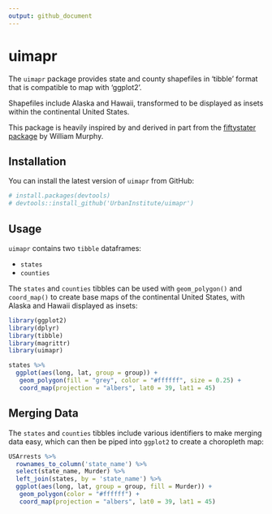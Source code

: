 ```yaml
---
output: github_document
---
```


<!-- README.md is generated from README.Rmd. Please edit that file -->

# uimapr

The `uimapr` package provides state and county shapefiles in 'tibble' format 
that is compatible to map with 'ggplot2'. 

Shapefiles include Alaska and Hawaii, transformed to be displayed as insets 
within the continental United States.

This package is heavily inspired by and derived in part from the [fiftystater 
package](https://cran.r-project.org/package=fiftystater) by William Murphy.

## Installation

You can install the latest version of `uimapr` from GitHub:

```r
# install.packages(devtools)
# devtools::install_github('UrbanInstitute/uimapr')
```

## Usage

`uimapr` contains two `tibble` dataframes:

  - `states`
  - `counties`

The `states` and `counties` tibbles can be used with `geom_polygon()` and 
`coord_map()` to create base maps of the continental United States, with Alaska 
and Hawaii displayed as insets:

```r
library(ggplot2)
library(dplyr)
library(tibble)
library(magrittr)
library(uimapr)

states %>%
  ggplot(aes(long, lat, group = group)) +
   geom_polygon(fill = "grey", color = "#ffffff", size = 0.25) +
   coord_map(projection = "albers", lat0 = 39, lat1 = 45)
```

## Merging Data

The `states` and `counties` tibbles include various identifiers to make merging 
data easy, which can then be piped into `ggplot2` to create a choropleth map:

```r
USArrests %>%
  rownames_to_column('state_name') %>%
  select(state_name, Murder) %>%
  left_join(states, by = 'state_name') %>%
  ggplot(aes(long, lat, group = group, fill = Murder)) +
   geom_polygon(color = "#ffffff") +
   coord_map(projection = "albers", lat0 = 39, lat1 = 45)
```

